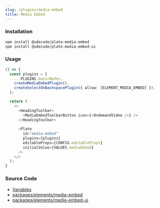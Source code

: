 ```yaml
---
slug: /plugins/media-embed
title: Media Embed
---
```


### Installation

```bash npm2yarn
npm install @udecode/plate-media-embed
npm install @udecode/plate-media-embed-ui
```

### Usage

```ts live
() => {
  const plugins = [
    ...PLUGINS.basicNodes,
    createMediaEmbedPlugin(),
    createSelectOnBackspacePlugin({ allow: [ELEMENT_MEDIA_EMBED] }),
  ];

  return (
    <>
      <HeadingToolbar>
        <MediaEmbedToolbarButton icon={<OndemandVideo />} />
      </HeadingToolbar>
   
      <Plate
        id="media-embed"
        plugins={plugins}
        editableProps={CONFIG.editableProps}
        initialValue={VALUES.mediaEmbed}
      />
    </>
  );
}
```

### Source Code

- [Variables](https://github.com/udecode/plate/blob/main/docs/src/live/live.tsx)
- [packages/elements/media-embed](https://github.com/udecode/plate/tree/main/packages/elements/media-embed/src)
- [packages/elements/media-embed-ui](https://github.com/udecode/plate/tree/main/packages/elements/media-embed-ui/src)
